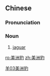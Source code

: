 ==Chinese==
{{zh-forms|type=21}}

===Pronunciation===
{{zh-pron
|m=měizhōubào
|cat=n
}}

===Noun===
{{zh-noun}}

# [[jaguar]]

[[Category:zh:Mammals|羊03美洲豹]]

[[ro:美洲豹]]
[[zh:美洲豹]]